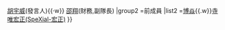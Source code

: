 {{Navbox
|name    =武虎將
|title   =[[武虎將]]
|image   = 
|above   =
|group1 =成員
|list1=[[班傑]]（隊長）{{·w}} [[胡宇威]](發言人){{·w}} [[邵翔]](財務,副隊長)
|group2 =前成員
|list2 =[[博焱]]{{.w}}[[寺唯宏正|寺唯宏正(SpeXial-宏正)]]
}}
<noinclude>[[Category:臺灣演唱團體模板|{{PAGENAME}}]]
</noinclude>